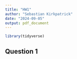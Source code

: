 ```yaml
---
title: "HW1"
author: "Sebastian Kirkpatrick"
date: "2024-09-05"
output: pdf_document
---
```


```r
library(tidyverse)
```

## Question 1

```r

```

